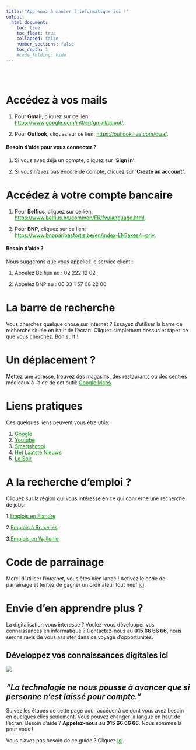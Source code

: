 ```yaml
---
title: "Apprenez à manier l'informatique ici !"
output:
  html_document:
    toc: true
    toc_float: true
    collapsed: false
    number_sections: false
    toc_depth: 1
    #code_folding: hide
---
```



<style type="text/css">
.title {
  display: none;
}
.list-group-item.active, .list-group-item.active:focus, .list-group-item.active:hover {
    background-color: orange;
}

a:link {
    color: green;
}

 a:hover {
    color: red;
}
</style>

<div class="row" style="padding-top: 30px;">
<div class="col-sm-6">


# Accédez à vos mails

1. Pour **Gmail**, cliquez sur ce lien: <https://www.google.com/intl/en/gmail/about/>{target="_blank"}.

2. Pour **Outlook**, cliquez sur ce lien: <https://outlook.live.com/owa/>{target="_blank"}.

#### Besoin d'aide pour vous connecter ?

1. Si vous avez déjà un compte, cliquez sur **‘Sign in’**. 

2. Si vous n'avez pas encore de compte, cliquez sur **'Create an account'**.

# Accédez à votre compte bancaire

1. Pour **Belfius**, cliquez sur ce lien: <https://www.belfius.be/common/FR/fw/language.html>{target="_blank"}.

2. Pour **BNP**, cliquez sur ce lien: <https://www.bnpparibasfortis.be/en/index-EN?axes4=priv>{target="_blank"}.

#### Besoin d'aide ?

Nous suggérons que vous appeliez le service client :

1. Appelez Belfius au : 02 222 12 02

2. Appelez BNP au : 00 33 1 57 08 22 00

# La barre de recherche

Vous cherchez quelque chose sur Internet ? Essayez d'utiliser la barre de recherche située en haut de l'écran. Cliquez simplement dessus et tapez ce que vous cherchez. Bon surf !

# Un déplacement ?

Mettez une adresse, trouvez des magasins, des restaurants ou des centres médicaux à l'aide de cet outil: [Google Maps](https://www.google.com/maps){target="_blank"}.

# Liens pratiques

Ces quelques liens peuvent vous être utile:

1. [Google](https://www.google.com/){target="_blank"}
2. [Youtube](https://www.youtube.com/){target="_blank"}
3. [Smartshcool](https://www.smartschool.be/){target="_blank"}
4. [Het Laatste Nieuws](https://www.hln.be/){target="_blank"}
5. [Le Soir](https://www.lesoir.be/){target="_blank"}

# A la recherche d'emploi ?

Cliquez sur la région qui vous intéresse en ce qui concerne une recherche de jobs:

1.[Emplois en Flandre](https://www.vlaanderen.be/werken-voor-vlaanderen/vacatures){target="_blank"}

2.[Emplois à Bruxelles](https://www.vdab.be/vindeenjob/jobs/brussel-regio){target="_blank"}

3.[Emplois en Wallonie](https://www.wallonie.be/fr/jobs){target="_blank"}

# Code de parrainage

Merci d'utiliser l'internet, vous êtes bien lancé ! Activez le code de parrainage et tentez de gagner un ordinateur tout neuf [ici]().

# Envie d'en apprendre plus ?

La digitalisation vous interesse ? Voulez-vous développer vos connaissances en informatique ? Contactez-nous au **015 66 66 66**, nous serons ravis de vous assister dans ce voyage d'opportunités.

</div>
<div class="col-sm-6">

# **Développez vos connaissances digitales ici**{.unlisted .unnumbered}

[![](images/logo.png)](https://www2.telenet.be/residential/fr){target="_blank"}

\break

## *"La technologie ne nous pousse à avancer que si personne n'est laissé pour compte."*
Suivez les étapes de cette page pour accéder à ce dont vous avez besoin en quelques clics seulement. Vous pouvez changer la langue en haut de l'écran. \hfill \break Besoin d'aide ? **Appelez-nous au 015 66 66 66.** Nous sommes là pour vous ! 


Vous n'avez pas besoin de ce guide ? Cliquez [ici](https://www.google.com/).

</a>
</div>
